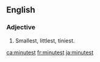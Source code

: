==English==

===Adjective===
{{head|en|adjective superlative form}}

# {{en-superlative of|minute}}  Smallest, littlest, tiniest.

[[ca:minutest]]
[[fr:minutest]]
[[ja:minutest]]